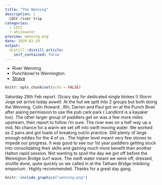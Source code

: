 ```yaml
---
title: "The Wenning"
description: |
  LDCC river trip
categories:
  - LDCC
  - whitewater
preview: wenning.png
date: 2020-02-29
output:
  distill::distill_article:
    self_contained: false
---
```


- River Wenning
- Punchbowl to Wennington
- [Strava](https://www.strava.com/activities/3142298323)

```r
knitr::opts_chunk$set(echo = FALSE)
```

Saturday 29th Feb report. (Scary day for dedicated single blokes !) Storm Joge set arrive today aswell. At the hut we split into 2 groups but both doing the Wenning. Colin Howard , Rhi, Darren and Paul got on at the Punch Bowl after asking permission to use the pub cark park ( Landlord is a kayaker too). The other larger group of paddlers get on was a few more miles upstream, their report to follow i'm sure. The river was on a half way up a mid. No chance for a warm we set off into swift moving water. We worked as 2 pairs and got loads of breaking out/in practice. Still plenty of large enough eddies for the 4 of us . The higher level meant very few stones to impede our progress. It was good to see our 1st year paddlers getting stuck into consolidating their skills and gaining much more benefit than another Halton rapid session. Not wanting to spoil the day we got off before the Wennigton Bridge surf wave. The swift water meant we were off, dressed, shuttle done, quite quickly so we called in at the Tatham Bridge imbibing emporium . Highly recommended. Thanks for a great day gang.

```r
knitr::include_graphics("wenning.png")
```

